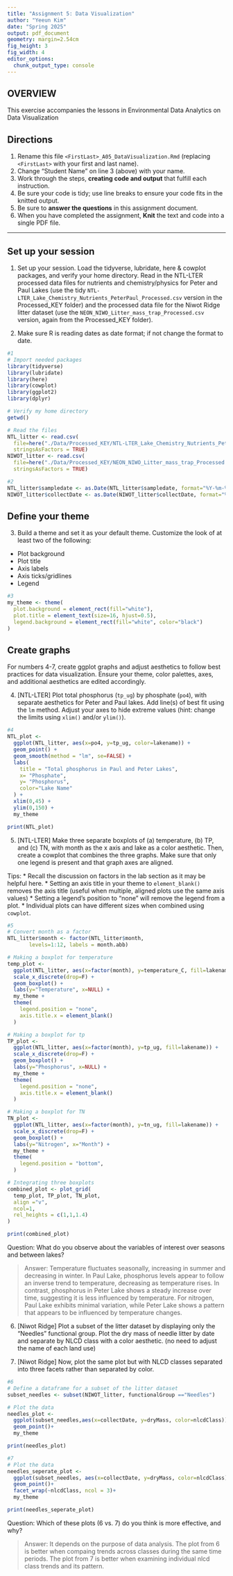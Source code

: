 ```yaml
---
title: "Assignment 5: Data Visualization"
author: "Yeeun Kim"
date: "Spring 2025"
output: pdf_document
geometry: margin=2.54cm
fig_height: 3
fig_width: 4
editor_options: 
  chunk_output_type: console
---
```


## OVERVIEW

This exercise accompanies the lessons in Environmental Data Analytics on Data Visualization 

## Directions
1. Rename this file `<FirstLast>_A05_DataVisualization.Rmd` (replacing `<FirstLast>` with your first and last name).
2. Change "Student Name" on line 3 (above) with your name.
3. Work through the steps, **creating code and output** that fulfill each instruction.
4. Be sure your code is tidy; use line breaks to ensure your code fits in the knitted output.
5. Be sure to **answer the questions** in this assignment document.
6. When you have completed the assignment, **Knit** the text and code into a single PDF file.

---

## Set up your session 

1. Set up your session. Load the tidyverse, lubridate, here & cowplot packages, and verify your home directory. Read in the NTL-LTER processed data files for nutrients and chemistry/physics for Peter and Paul Lakes (use the tidy `NTL-LTER_Lake_Chemistry_Nutrients_PeterPaul_Processed.csv` version in the Processed_KEY folder) and the processed data file for the Niwot Ridge litter dataset (use the `NEON_NIWO_Litter_mass_trap_Processed.csv` version, again from the Processed_KEY folder). 

2. Make sure R is reading dates as date format; if not change the format to date.

```r
#1 
# Import needed packages
library(tidyverse)
library(lubridate)
library(here)
library(cowplot)
library(ggplot2)
library(dplyr)

# Verify my home directory
getwd()

# Read the files
NTL_litter <- read.csv(
  file=here("./Data/Processed_KEY/NTL-LTER_Lake_Chemistry_Nutrients_PeterPaul_Processed.csv"),
  stringsAsFactors = TRUE)
NIWOT_litter <- read.csv(
  file=here("./Data/Processed_KEY/NEON_NIWO_Litter_mass_trap_Processed.csv"),
  stringsAsFactors = TRUE) 

#2 
NTL_litter$sampledate <- as.Date(NTL_litter$sampledate, format="%Y-%m-%d")
NIWOT_litter$collectDate <- as.Date(NIWOT_litter$collectDate, format="%Y-%m-%d")
```
## Define your theme
3. Build a theme and set it as your default theme. Customize the look of at least two of the following: 
 * Plot background
 * Plot title
 * Axis labels
 * Axis ticks/gridlines
 * Legend

```r
#3
my_theme <- theme(
  plot.background = element_rect(fill="white"),
  plot.title = element_text(size=16, hjust=0.5),
  legend.background = element_rect(fill="white", color="black")
)
```

## Create graphs
For numbers 4-7, create ggplot graphs and adjust aesthetics to follow best practices for data visualization. Ensure your theme, color palettes, axes, and additional aesthetics are edited accordingly.

4. [NTL-LTER] Plot total phosphorus (`tp_ug`) by phosphate (`po4`), with separate aesthetics for Peter and Paul lakes. Add line(s) of best fit using the `lm` method. Adjust your axes to hide extreme values (hint: change the limits using `xlim()` and/or `ylim()`).

```r
#4 
NTL_plot <- 
  ggplot(NTL_litter, aes(x=po4, y=tp_ug, color=lakename)) +
  geom_point() +
  geom_smooth(method = "lm", se=FALSE) +
  labs(
    title = "Total phosphorus in Paul and Peter Lakes",
    x= "Phosphate",
    y= "Phosphorus",
    color="Lake Name"
  ) +
  xlim(0,45) +
  ylim(0,150) +
  my_theme

print(NTL_plot)
```


5. [NTL-LTER] Make three separate boxplots of (a) temperature, (b) TP, and (c) TN, with month as the x axis and lake as a color aesthetic. Then, create a cowplot that combines the three graphs. Make sure that only one legend is present and that graph axes are aligned. 

Tips:
* Recall the discussion on factors in the lab section as it may be helpful here. 
* Setting an axis title in your theme to `element_blank()` removes the axis title (useful when multiple, aligned plots use the same axis values)
* Setting a legend's position to "none" will remove the legend from a plot.
* Individual plots can have different sizes when combined using `cowplot`.

```r
#5 
# Convert month as a factor
NTL_litter$month <- factor(NTL_litter$month, 
       levels=1:12, labels = month.abb)

# Making a boxplot for temperature
temp_plot <- 
  ggplot(NTL_litter, aes(x=factor(month), y=temperature_C, fill=lakename)) +
  scale_x_discrete(drop=F) +
  geom_boxplot() +
  labs(y="Temperature", x=NULL) +
  my_theme +
  theme(
    legend.position = "none",
    axis.title.x = element_blank()
  )

# Making a boxplot for tp
TP_plot <- 
  ggplot(NTL_litter, aes(x=factor(month), y=tp_ug, fill=lakename)) +
  scale_x_discrete(drop=F) +
  geom_boxplot() +
  labs(y="Phosphorus", x=NULL) +
  my_theme +
  theme(
    legend.position = "none",
    axis.title.x = element_blank()
  )

# Making a boxplot for TN
TN_plot <-
  ggplot(NTL_litter, aes(x=factor(month), y=tn_ug, fill=lakename)) +
  scale_x_discrete(drop=F) + 
  geom_boxplot() +
  labs(y="Nitrogen", x="Month") +
  my_theme +
  theme(
    legend.position = "bottom",
  )

# Integrating three boxplots
combined_plot <- plot_grid(
  temp_plot, TP_plot, TN_plot,
  align ="v",
  ncol=1,
  rel_heights = c(1,1,1.4)
)

print(combined_plot)
```

Question: What do you observe about the variables of interest over seasons and between lakes? 

> Answer: Temperature fluctuates seasonally, increasing in summer and decreasing in winter. In Paul Lake, phosphorus levels appear to follow an inverse trend to temperature, decreasing as temperature rises. In contrast, phosphorus in Peter Lake shows a steady increase over time, suggesting it is less influenced by temperature. For nitrogen, Paul Lake exhibits minimal variation, while Peter Lake shows a pattern that appears to be influenced by temperature changes. 

6. [Niwot Ridge] Plot a subset of the litter dataset by displaying only the "Needles" functional group. Plot the dry mass of needle litter by date and separate by NLCD class with a color aesthetic. (no need to adjust the name of each land use)

7. [Niwot Ridge] Now, plot the same plot but with NLCD classes separated into three facets rather than separated by color. 

```r
#6
# Define a dataframe for a subset of the litter dataset
subset_needles <- subset(NIWOT_litter, functionalGroup =="Needles")

# Plot the data
needles_plot <- 
  ggplot(subset_needles,aes(x=collectDate, y=dryMass, color=nlcdClass))+
  geom_point()+
  my_theme

print(needles_plot)

#7
# Plot the data
needles_seperate_plot <-
  ggplot(subset_needles, aes(x=collectDate, y=dryMass, color=nlcdClass))+
  geom_point()+
  facet_wrap(~nlcdClass, ncol = 3)+
  my_theme

print(needles_seperate_plot)
```
Question: Which of these plots (6 vs. 7) do you think is more effective, and why? 

> Answer: It depends on the purpose of data analysis. The plot from 6 is better when compaing trends across classes during the same time periods. The plot from 7 is better when examining individual nlcd class trends and its pattern. 